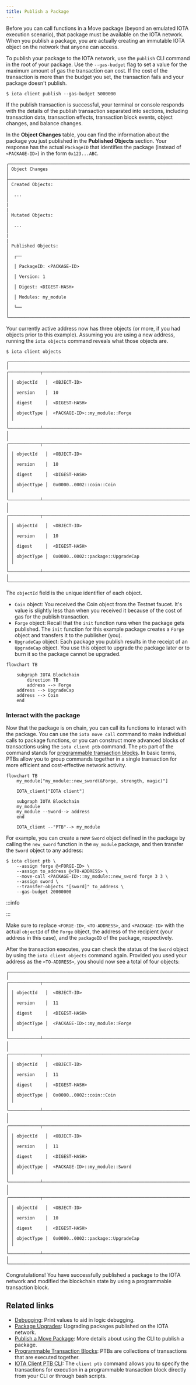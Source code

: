 ```yaml
---
title: Publish a Package
---
```



Before you can call functions in a Move package (beyond an emulated IOTA execution scenario), that package must be available on the IOTA network. When you publish a package, you are actually creating an immutable IOTA object on the network that anyone can access.

To publish your package to the IOTA network, use the `publish` CLI command in the root of your package. Use the `--gas-budget` flag to set a value for the maximum amount of gas the transaction can cost. If the cost of the transaction is more than the budget you set, the transaction fails and your package doesn't publish.  

```shell
$ iota client publish --gas-budget 5000000
```

If the publish transaction is successful, your terminal or console responds with the details of the publish transaction separated into sections, including transaction data, transaction effects, transaction block events, object changes, and balance changes. 

In the **Object Changes** table, you can find the information about the package you just published in the **Published Objects** section. Your response has the actual `PackageID` that identifies the package (instead of `<PACKAGE-ID>`) in the form `0x123...ABC`.  

```shell
╭─────────────────────────────────────────────────────────────────────╮
│ Object Changes                                                      │
├─────────────────────────────────────────────────────────────────────┤
│ Created Objects:                                                    │
│  ...                                                                │
|                                                                     |
│ Mutated Objects:                                                    │
│  ...                                                                │
|                                                                     |
│ Published Objects:                                                  │
│  ┌──                                                                │
│  │ PackageID: <PACKAGE-ID>                                          │
│  │ Version: 1                                                       │
│  │ Digest: <DIGEST-HASH>                                            │
│  │ Modules: my_module                                               │
│  └──                                                                │
╰─────────────────────────────────────────────────────────────────────╯
```

Your currently active address now has three objects (or more, if you had objects prior to this example). Assuming you are using a new address, running the `iota objects` command reveals what those objects are.

```
$ iota client objects

╭───────────────────────────────────────────────────────────────────────────────────────╮
│ ╭────────────┬──────────────────────────────────────────────────────────────────────╮ │
│ │ objectId   │  <OBJECT-ID>                                                         │ │
│ │ version    │  10                                                                  │ │
│ │ digest     │  <DIGEST-HASH>                                                       │ │
│ │ objectType │  <PACKAGE-ID>::my_module::Forge                                      │ │
│ ╰────────────┴──────────────────────────────────────────────────────────────────────╯ │
│ ╭────────────┬──────────────────────────────────────────────────────────────────────╮ │
│ │ objectId   │  <OBJECT-ID>                                                         │ │
│ │ version    │  10                                                                  │ │
│ │ digest     │  <DIGEST-HASH>                                                       │ │
│ │ objectType │  0x0000..0002::coin::Coin                                            │ │
│ ╰────────────┴──────────────────────────────────────────────────────────────────────╯ │
│ ╭────────────┬──────────────────────────────────────────────────────────────────────╮ │
│ │ objectId   │  <OBJECT-ID>                                                         │ │
│ │ version    │  10                                                                  │ │
│ │ digest     │  <DIGEST-HASH>                                                       │ │
│ │ objectType │  0x0000..0002::package::UpgradeCap                                   │ │
│ ╰────────────┴──────────────────────────────────────────────────────────────────────╯ │
╰───────────────────────────────────────────────────────────────────────────────────────╯
```

The `objectId` field is the unique identifier of each object. 

- `Coin` object: You received the Coin object from the Testnet faucet. It's value is slightly less than when you received it because of the cost of gas for the publish transaction. 
- `Forge` object: Recall that the `init` function runs when the package gets published. The `init` function for this example package creates a `Forge` object and transfers it to the publisher (you).
- `UpgradeCap` object: Each package you publish results in the receipt of an `UpgradeCap` object. You use this object to upgrade the package later or to burn it so the package cannot be upgraded.

```mermaid
flowchart TB

    subgraph IOTA Blockchain
        direction TB
        address --> Forge
	address --> UpgradeCap
	address --> Coin
    end
```

### Interact with the package

Now that the package is on chain, you can call its functions to interact with the package. You can use the `iota move call` command to make individual calls to package functions, or you can construct more advanced blocks of transactions using the `iota client ptb` command. The `ptb` part of the command stands for [programmable transaction blocks](../../iota-101/transactions/ptb/prog-txn-blocks.mdx). In basic terms, PTBs allow you to group commands together in a single transaction for more efficient and cost-effective network activity.

```mermaid
flowchart TB
    my_module["my_module::new_sword(&Forge, strength, magic)"]
    
    IOTA_client["IOTA client"]

    subgraph IOTA Blockchain
	my_module
	my_module --Sword--> address
    end
    
    IOTA_client --"PTB"--> my_module
```

For example, you can create a new `Sword` object defined in the package by calling the `new_sword` function in the `my_module` package, and then transfer the `Sword` object to any address:

```shell
$ iota client ptb \
	--assign forge @<FORGE-ID> \
	--assign to_address @<TO-ADDRESS> \
	--move-call <PACKAGE-ID>::my_module::new_sword forge 3 3 \
	--assign sword \
	--transfer-objects "[sword]" to_address \
	--gas-budget 20000000
```

:::info 

<AddressPrefix />

:::

Make sure to replace `<FORGE-ID>`, `<TO-ADDRESS>`, and `<PACKAGE-ID>` with the actual `objectId` of the `Forge` object, the address of the recipient (your address in this case), and the `packageID` of the package, respectively. 

After the transaction executes, you can check the status of the `Sword` object by using the `iota client objects` command again. Provided you used your address as the `<TO-ADDRESS>`, you should now see a total of four objects:

```
╭───────────────────────────────────────────────────────────────────────────────────────╮
│ ╭────────────┬──────────────────────────────────────────────────────────────────────╮ │
│ │ objectId   │  <OBJECT-ID>                                                         │ │
│ │ version    │  11                                                                  │ │
│ │ digest     │  <DIGEST-HASH>                                                       │ │
│ │ objectType │  <PACKAGE-ID>::my_module::Forge                                      │ │
│ ╰────────────┴──────────────────────────────────────────────────────────────────────╯ │
│ ╭────────────┬──────────────────────────────────────────────────────────────────────╮ │
│ │ objectId   │  <OBJECT-ID>                                                         │ │
│ │ version    │  11                                                                  │ │
│ │ digest     │  <DIGEST-HASH>                                                       │ │
│ │ objectType │  0x0000..0002::coin::Coin                                            │ │
│ ╰────────────┴──────────────────────────────────────────────────────────────────────╯ │
│ ╭────────────┬──────────────────────────────────────────────────────────────────────╮ │
│ │ objectId   │  <OBJECT-ID>                                                         │ │
│ │ version    │  11                                                                  │ │
│ │ digest     │  <DIGEST-HASH>                                                       │ │
│ │ objectType │  <PACKAGE-ID>::my_module::Sword                                      │ │
│ ╰────────────┴──────────────────────────────────────────────────────────────────────╯ │
│ ╭────────────┬──────────────────────────────────────────────────────────────────────╮ │
│ │ objectId   │  <OBJECT-ID>                                                         │ │
│ │ version    │  10                                                                  │ │
│ │ digest     │  <DIGEST-HASH>                                                       │ │
│ │ objectType │  0x0000..0002::package::UpgradeCap                                   │ │
│ ╰────────────┴──────────────────────────────────────────────────────────────────────╯ │
╰───────────────────────────────────────────────────────────────────────────────────────╯
```

Congratulations! You have successfully published a package to the IOTA network and modified the blockchain state by using a programmable transaction block. 

## Related links

- [Debugging](debug.mdx): Print values to aid in logic debugging.
- [Package Upgrades](../../iota-101/iota-move-concepts/packages/packages.mdx): Upgrading packages published on the IOTA network.
- [Publish a Move Package](../../../references/cli/client.mdx#publish-a-move-package): More details about using the CLI to publish a package.
- [Programmable Transaction Blocks](../../iota-101/transactions/ptb/prog-txn-blocks.mdx): PTBs are collections of transactions that are executed together.
- [IOTA Client PTB CLI](../../../references/cli/ptb.mdx): The `client ptb` command allows you to specify the transactions for execution in a programmable transaction block directly from your CLI or through bash scripts.
